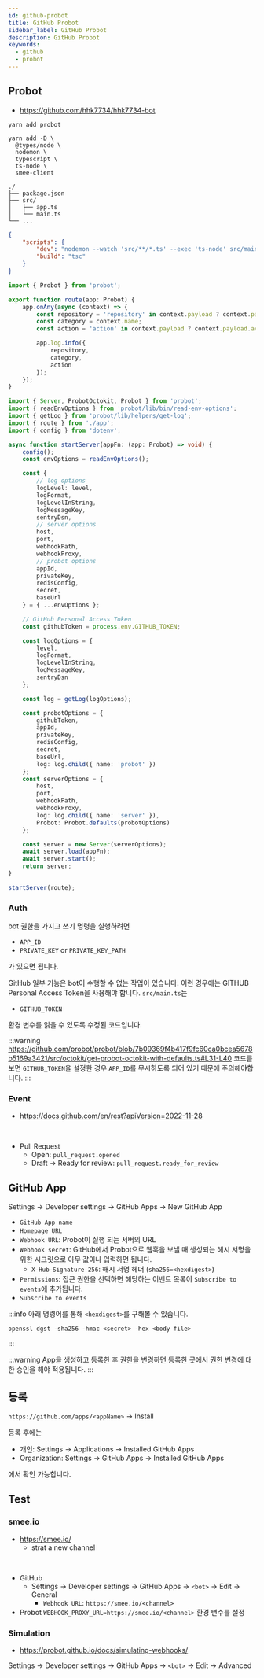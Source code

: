 ```yaml
---
id: github-probot
title: GitHub Probot
sidebar_label: GitHub Probot
description: GitHub Probot
keywords:
  - github
  - probot
---
```


## Probot

- https://github.com/hhk7734/hhk7734-bot

```shell
yarn add probot
```

```shell
yarn add -D \
  @types/node \
  nodemon \
  typescript \
  ts-node \
  smee-client
```

```shell
./
├── package.json
├── src/
│   ├── app.ts
│   └── main.ts
└── ...
```

```json title="package.json"
{
	"scripts": {
		"dev": "nodemon --watch 'src/**/*.ts' --exec 'ts-node' src/main.ts",
		"build": "tsc"
	}
}
```

```typescript title="src/app.ts"
import { Probot } from 'probot';

export function route(app: Probot) {
	app.onAny(async (context) => {
		const repository = 'repository' in context.payload ? context.payload.repository?.name : null;
		const category = context.name;
		const action = 'action' in context.payload ? context.payload.action : null;

		app.log.info({
			repository,
			category,
			action
		});
	});
}
```

```typescript title="src/main.ts"
import { Server, ProbotOctokit, Probot } from 'probot';
import { readEnvOptions } from 'probot/lib/bin/read-env-options';
import { getLog } from 'probot/lib/helpers/get-log';
import { route } from './app';
import { config } from 'dotenv';

async function startServer(appFn: (app: Probot) => void) {
	config();
	const envOptions = readEnvOptions();

	const {
		// log options
		logLevel: level,
		logFormat,
		logLevelInString,
		logMessageKey,
		sentryDsn,
		// server options
		host,
		port,
		webhookPath,
		webhookProxy,
		// probot options
		appId,
		privateKey,
		redisConfig,
		secret,
		baseUrl
	} = { ...envOptions };

	// GitHub Personal Access Token
	const githubToken = process.env.GITHUB_TOKEN;

	const logOptions = {
		level,
		logFormat,
		logLevelInString,
		logMessageKey,
		sentryDsn
	};

	const log = getLog(logOptions);

	const probotOptions = {
		githubToken,
		appId,
		privateKey,
		redisConfig,
		secret,
		baseUrl,
		log: log.child({ name: 'probot' })
	};
	const serverOptions = {
		host,
		port,
		webhookPath,
		webhookProxy,
		log: log.child({ name: 'server' }),
		Probot: Probot.defaults(probotOptions)
	};

	const server = new Server(serverOptions);
	await server.load(appFn);
	await server.start();
	return server;
}

startServer(route);
```

### Auth

bot 권한을 가지고 쓰기 명령을 실행하려면

- `APP_ID`
- `PRIVATE_KEY` or `PRIVATE_KEY_PATH`

가 있으면 됩니다.

GitHub 일부 기능은 bot이 수행할 수 없는 작업이 있습니다. 이런 경우에는 GITHUB Personal Access Token을 사용해야 합니다. `src/main.ts`는

- `GITHUB_TOKEN`

환경 변수를 읽을 수 있도록 수정된 코드입니다.

:::warning
https://github.com/probot/probot/blob/7b09369f4b417f9fc60ca0bcea5678b5169a3421/src/octokit/get-probot-octokit-with-defaults.ts#L31-L40 코드를 보면 `GITHUB_TOKEN`을 설정한 경우 `APP_ID`를 무시하도록 되어 있기 때문에 주의해야합니다.
:::

### Event

- https://docs.github.com/en/rest?apiVersion=2022-11-28

<br />

- Pull Request
  - Open: `pull_request.opened`
  - Draft -> Ready for review: `pull_request.ready_for_review`

## GitHub App

Settings -> Developer settings -> GitHub Apps -> New GitHub App

- `GitHub App name`
- `Homepage URL`
- `Webhook URL`: Probot이 실행 되는 서버의 URL
- `Webhook secret`: GitHub에서 Probot으로 웹훅을 보낼 때 생성되는 해시 서명을 위한 시크릿으로 아무 값이나 입력하면 됩니다.
  - `X-Hub-Signature-256`: 해시 서명 헤더 (`sha256=<hexdigest>`)
- `Permissions`: 접근 권한을 선택하면 해당하는 이벤트 목록이 `Subscribe to events`에 추가됩니다.
- `Subscribe to events`

:::info
아래 명령어를 통해 `<hexdigest>`를 구해볼 수 있습니다.

```shell
openssl dgst -sha256 -hmac <secret> -hex <body file>
```

:::

:::warning
App을 생성하고 등록한 후 권한을 변경하면 등록한 곳에서 권한 변경에 대한 승인을 해야 적용됩니다.
:::

## 등록

`https://github.com/apps/<appName>` -> Install

등록 후에는

- 개인: Settings -> Applications -> Installed GitHub Apps
- Organization: Settings -> GitHub Apps -> Installed GitHub Apps

에서 확인 가능합니다.

## Test

### smee.io

- https://smee.io/
  - strat a new channel

<br />

- GitHub
  - Settings -> Developer settings -> GitHub Apps -> `<bot>` -> Edit -> General
    - `Webhook URL`: `https://smee.io/<channel>`
- Probot
  `WEBHOOK_PROXY_URL=https://smee.io/<channel>` 환경 변수를 설정

### Simulation

- https://probot.github.io/docs/simulating-webhooks/

Settings -> Developer settings -> GitHub Apps -> `<bot>` -> Edit -> Advanced
